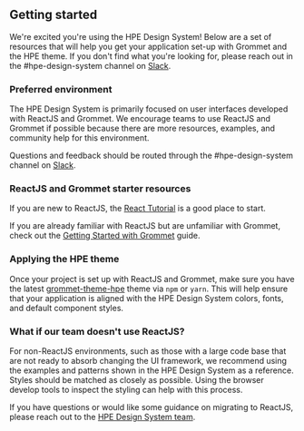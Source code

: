 ## Getting started

We're excited you're using the HPE Design System! Below are a set of resources that will help you get your application set-up with Grommet and the HPE theme. If you don't find what you're looking for, please reach out in the #hpe-design-system channel on [Slack](https://grommet.slack.com).

### Preferred environment

The HPE Design System is primarily focused on user interfaces developed with ReactJS and Grommet. We encourage teams to use ReactJS and Grommet if possible because there are more resources, examples, and community help for this environment.

Questions and feedback should be routed through the #hpe-design-system channel on [Slack](https://grommet.slack.com).

### ReactJS and Grommet starter resources

If you are new to ReactJS, the [React Tutorial](https://reactjs.org/tutorial/tutorial.html) is a good place to start.

If you are already familiar with ReactJS but are unfamiliar with Grommet, check out the [Getting Started with Grommet](https://v2.grommet.io/starter) guide.

### Applying the HPE theme

Once your project is set up with ReactJS and Grommet, make sure you have the latest [grommet-theme-hpe](https://github.com/grommet/grommet-theme-hpe) theme via `npm` or `yarn`. This will help ensure that your application is aligned with the HPE Design System colors, fonts, and default component styles.

### What if our team doesn't use ReactJS?

For non-ReactJS environments, such as those with a large code base that are not ready to absorb changing the UI framework, we recommend using the examples and patterns shown in the HPE Design System as a reference. Styles should be matched as closely as possible. Using the browser develop tools to inspect the styling can help with this process.

If you have questions or would like some guidance on migrating to ReactJS, please reach out to the [HPE Design System team](mailto:hpedesignsystem@hpe.com).
